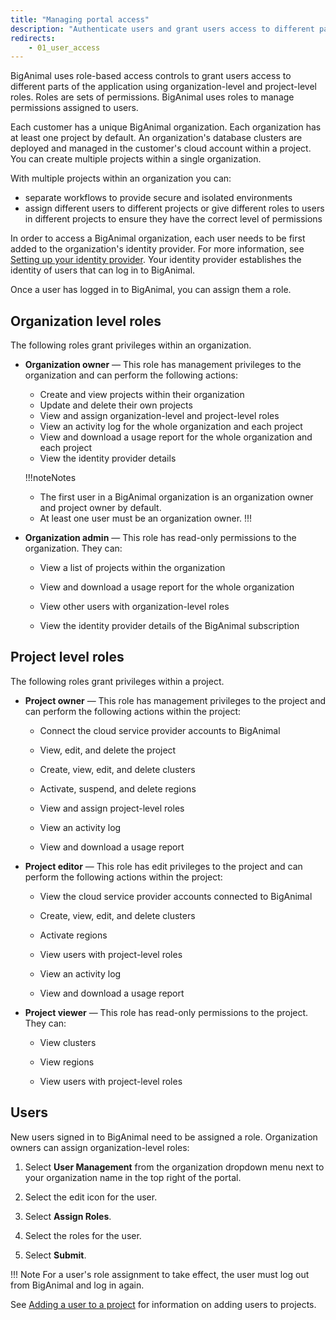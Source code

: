 ```yaml
---
title: "Managing portal access"
description: "Authenticate users and grant users access to different parts of the application"
redirects:
    - 01_user_access
---
```


BigAnimal uses role-based access controls to grant users access to different parts of the application using organization-level and project-level roles. Roles are sets of permissions. BigAnimal uses roles to manage permissions assigned to users.

Each customer has a unique BigAnimal organization. Each organization has at least one project by default. An organization's database clusters are deployed and managed in the customer's cloud account within a project. You can create multiple projects within a single organization.

With multiple projects within an organization you can: 
- separate workflows to provide secure and isolated environments 
- assign different users to different projects or give different roles to users in different projects to ensure they have the correct level of permissions

In order to access a BigAnimal organization, each user needs to be first added to the organization's identity provider. For more information, see [Setting up your identity provider](/biganimal/latest/getting_started/identity_provider/). Your identity provider establishes the identity of users that can log in to BigAnimal. 

Once a user has logged in to BigAnimal, you can assign them a role. 

## Organization level roles
The following roles grant privileges within an organization.

- **Organization owner** &mdash; This role has management privileges to the organization and can perform the following actions:
  - Create and view projects within their organization
  - Update and delete their own projects
  - View and assign organization-level and project-level roles 
  - View an activity log for the whole organization and each project
  - View and download a usage report for the whole organization and each project
  - View the identity provider details

  !!!noteNotes
     - The first user in a BigAnimal organization is an organization owner and project owner by default. 
     - At least one user must be an organization owner. 
  !!!

- **Organization admin** &mdash; This role has read-only permissions to the organization.  They can:
  - View a list of projects within the organization

  - View and download a usage report for the whole organization 
  - View other users with organization-level roles
  - View the identity provider details of the BigAnimal subscription


## Project level roles

The following roles grant privileges within a project.

- **Project owner** &mdash; This role has management privileges to the project and can perform the following actions within the project:

  - Connect the cloud service provider accounts to BigAnimal 

  - View, edit, and delete the project
  - Create, view, edit, and delete clusters 
  - Activate, suspend, and delete regions 
  - View and assign project-level roles 
  - View an activity log
  - View and download a usage report

- **Project editor**  &mdash; This role has edit privileges to the project and can perform the following actions within the project:

  - View the cloud service provider accounts connected to BigAnimal 

  - Create, view, edit, and delete clusters 
  - Activate regions 
  - View users with project-level roles
  - View an activity log 
  - View and download a usage report 

- **Project viewer**  &mdash; This role has read-only permissions to the project.  They can:

  - View clusters
  
  - View regions
  - View users with project-level roles


## Users

New users signed in to BigAnimal need to be assigned a role. Organization owners can assign organization-level roles:


1.  Select **User Management** from the organization dropdown menu next to your organization name in the top right of the portal.

2.  Select the edit icon for the user.

3.  Select **Assign Roles**.

4.  Select the roles for the user.

5.  Select **Submit**.

!!! Note
    For a user's role assignment to take effect, the user must log out from BigAnimal and log in again.

See [Adding a user to a project](/biganimal/release/administering_cluster/projects.mdx) for information on adding users to projects.
